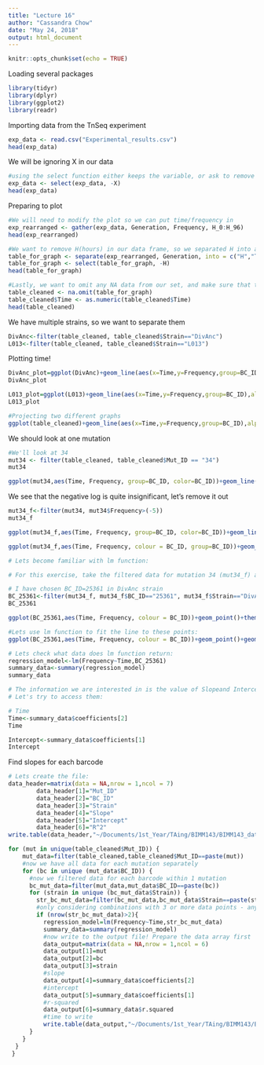 ```yaml
---
title: "Lecture 16"
author: "Cassandra Chow"
date: "May 24, 2018"
output: html_document
---
```


```r
knitr::opts_chunk$set(echo = TRUE)
```

Loading several packages
```r
library(tidyr)
library(dplyr)
library(ggplot2)
library(readr)
```

Importing data from the TnSeq experiment
```r
exp_data <- read.csv("Experimental_results.csv")
head(exp_data)
```

We will be ignoring X in our data
```r
#using the select function either keeps the variable, or ask to remove it
exp_data <- select(exp_data, -X)
head(exp_data)
```

Preparing to plot
```r
#We will need to modify the plot so we can put time/frequency in
exp_rearranged <- gather(exp_data, Generation, Frequency, H_0:H_96)
head(exp_rearranged)
```

```r
#We want to remove H(hours) in our data frame, so we separated H into another column and removed it
table_for_graph <- separate(exp_rearranged, Generation, into = c("H","Time"))
table_for_graph <- select(table_for_graph, -H)
head(table_for_graph)
```

```r
#Lastly, we want to omit any NA data from our set, and make sure that time is numeric
table_cleaned <- na.omit(table_for_graph)
table_cleaned$Time <- as.numeric(table_cleaned$Time)
head(table_cleaned)
```

We have multiple strains, so we want to separate them
```r
DivAnc<-filter(table_cleaned, table_cleaned$Strain=="DivAnc")
L013<-filter(table_cleaned, table_cleaned$Strain=="L013")
```

Plotting time!
```r
DivAnc_plot=ggplot(DivAnc)+geom_line(aes(x=Time,y=Frequency,group=BC_ID),alpha=.2,colour="#000033")+ggtitle("DivAnc_SC3")+theme(plot.title = element_text(hjust = 0.5))+xlab("Time, hours") + ylab("Log10(Barcode frequency)")
DivAnc_plot
```

```r
L013_plot=ggplot(L013)+geom_line(aes(x=Time,y=Frequency,group=BC_ID),alpha=.2,colour="#CC6633")+ggtitle("L013_SC3")+theme(plot.title = element_text(hjust = 0.5))+xlab("Time, hours") + ylab("Log10(Barcode frequency)")
L013_plot
```

```r
#Projecting two different graphs
ggplot(table_cleaned)+geom_line(aes(x=Time,y=Frequency,group=BC_ID),alpha=.2,colour="#000033")+facet_grid(.~Strain)+ggtitle("Barcode trajectories")+theme(plot.title = element_text(hjust = 0.5))+xlab("Time, hours") + ylab("Log10(Barcode frequency)")
```

We should look at one mutation
```r
#We'll look at 34
mut34 <- filter(table_cleaned, table_cleaned$Mut_ID == "34")
mut34
```


```r
ggplot(mut34,aes(Time, Frequency, group=BC_ID, color=BC_ID))+geom_line()+theme(legend.position="none")+facet_grid(.~Strain)+ggtitle("Mutation_34")+xlab("Time, hours") + ylab("Log10(Barcode frequency)")+theme(plot.title = element_text(hjust = 0.5))
```

We see that the negative log is quite insignificant, let's remove it out
```r
mut34_f<-filter(mut34, mut34$Frequency>(-5))
mut34_f
```

```r
ggplot(mut34_f,aes(Time, Frequency, group=BC_ID, color=BC_ID))+geom_line()+theme(legend.position="none")+facet_grid(.~Strain)+ggtitle("Mutation_34")+xlab("Time, hours") + ylab("Log10(Barcode frequency)")+theme(plot.title = element_text(hjust = 0.5))
```

```r
ggplot(mut34_f,aes(Time, Frequency, colour = BC_ID, group=BC_ID))+geom_point()+geom_smooth(se = FALSE, method = "lm")+facet_grid(.~Strain)+theme(legend.position="none")+ggtitle(paste("Mutation",34, sep="_"))+xlab("Time, hours")+ ylab("Log10(Barcode frequency)")
```

```r
# Lets become familiar with lm function:

# For this exercise, take the filtered data for mutation 34 (mut34_f) and filter out information about one barcode you like

# I have chosen BC_ID=25361 in DivAnc strain
BC_25361<-filter(mut34_f, mut34_f$BC_ID=="25361", mut34_f$Strain=="DivAnc")
BC_25361
```

```r
ggplot(BC_25361,aes(Time, Frequency, colour = BC_ID))+geom_point()+theme(legend.position="none")+ggtitle("BC_25361")+xlab("Time, hours") + ylab("Log10(Frequency)")
```

```r
#Lets use lm function to fit the line to these points:
ggplot(BC_25361,aes(Time, Frequency, colour = BC_ID))+geom_point()+geom_smooth(se = FALSE, method = "lm")+theme(legend.position="none")+ggtitle("BC_25361")+xlab("Time, hours") + ylab("Log10(Frequency)")
```

```r
# Lets check what data does lm function return:
regression_model<-lm(Frequency~Time,BC_25361)
summary_data<-summary(regression_model)
summary_data
```

```r
# The information we are interested in is the value of Slopeand Intercept of this line:
# Let's try to access them:

# Time
Time<-summary_data$coefficients[2]
Time

Intercept<-summary_data$coefficients[1]
Intercept
```

Find slopes for each barcode
```r
# Lets create the file:
data_header=matrix(data = NA,nrow = 1,ncol = 7)
        data_header[1]="Mut_ID"
        data_header[2]="BC_ID"
        data_header[3]="Strain"
        data_header[4]="Slope"
        data_header[5]="Intercept"
        data_header[6]="R^2"
write.table(data_header,"~/Documents/1st_Year/TAing/BIMM143/BIMM143_data/Tnseq_practice_output.csv",append = FALSE, sep = ",",eol="\n",dec=".",row.names = FALSE,col.names = FALSE)
```

```r
for (mut in unique(table_cleaned$Mut_ID)) {
    mut_data=filter(table_cleaned,table_cleaned$Mut_ID==paste(mut))
    #now we have all data for each mutation separately
    for (bc in unique (mut_data$BC_ID)) {
      #now we filtered data for each barcode within 1 mutation
      bc_mut_data=filter(mut_data,mut_data$BC_ID==paste(bc))
      for (strain in unique (bc_mut_data$Strain)) {
        str_bc_mut_data=filter(bc_mut_data,bc_mut_data$Strain==paste(strain))
        #only considering combinations with 3 or more data points - anything less is statistically insignificant
        if (nrow(str_bc_mut_data)>2){
          regression_model=lm(Frequency~Time,str_bc_mut_data)
          summary_data=summary(regression_model)
          #now write to the output file! Prepare the data array first
          data_output=matrix(data = NA,nrow = 1,ncol = 6)
          data_output[1]=mut
          data_output[2]=bc
          data_output[3]=strain
          #slope
          data_output[4]=summary_data$coefficients[2]
          #intercept
          data_output[5]=summary_data$coefficients[1]
          #r-squared
          data_output[6]=summary_data$r.squared
          #time to write
          write.table(data_output,"~/Documents/1st_Year/TAing/BIMM143/BIMM143_data/Tnseq_practice_output.csv",append = TRUE, sep = ",",eol="\n",dec=".",row.names = FALSE,col.names = FALSE)
      }
    }
  }
 }
```
